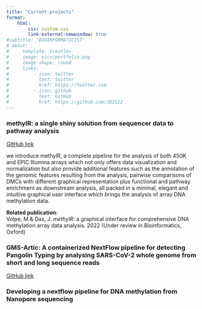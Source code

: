 ```yaml
---
title: "Current-projects"
format:
    html:
        css: custom.css
        link-external-newwindow: true
#subtitle: "BIOINFORMATICIST"
# about:
#     template: trestles
#     image: pics/portfolio.png
#     image-shape: round
#     links: 
#         - icon: twitter
#           text: twitter
#           href: https://twitter.com
#         - icon: github
#           text: GitHub
#           href: https://github.com/JD2112
---
```


### <span class="word2">methylR: a single shiny solution from sequencer data to pathway analysis</span>
[<span class="word4">GitHub link</span>](https://github.com/JD2112/methylr){.external target="_blank"}

we introduce methylR, a complete pipeline for the analysis of both 450K and EPIC Illumina arrays which not only offers data visualization and normalization but also provide additional features such as the annotation of the genomic features resulting from the analysis, pairwise comparisons of DMCs with different graphical representation plus functional and pathway enrichment as downstream analysis, all packed in a minimal, elegant and intuitive graphical user interface which brings the analysis of array DNA methylation data.

**<span class="word3">Related publication</span>**: \
Volpe, M & Das, J. <span class="word">*methylR*: a graphical interface for comprehensive DNA methylation array data analysis</span>. 2022 (Under review in Bioinformatics, Oxford)


### <span class="word2">GMS-Artic: A containerized NextFlow pipeline for detecting Pangolin Typing by analysing SARS-CoV-2 whole genome from short and long sequence reads</span>
[<span class="word4">GitHub link</span>](https://github.com/genomic-medicine-sweden/gms-artic){.external target="_blank"}

### <span class="word2">Developing a nextflow pipeline for DNA methylation from Nanopore sequencing</span>

